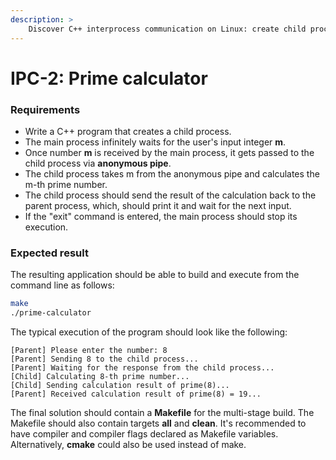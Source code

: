 ```yaml
---
description: > 
    Discover C++ interprocess communication on Linux: create child processes, pass data via anonymous pipes, and calculate prime numbers efficiently. Perfect for mastering advanced System Programming techniques.
---
```


# IPC-2: Prime calculator

### Requirements 

- Write a C++ program that creates a child process.
- The main process infinitely waits for the user's input integer **m**. 
- Once number **m** is received by the main process, it gets passed to the child process via **anonymous pipe**. 
- The child process takes m from the anonymous pipe and calculates the m-th prime number. 
- The child process should send the result of the calculation back to the parent process, which, should print it and wait for the next input.  
- If the "exit" command is entered, the main process should stop its execution. 

### Expected result

The resulting application should be able to build and execute from the command line as follows:

```sh
make
./prime-calculator
```

The typical execution of the program should look like the following:
```
[Parent] Please enter the number: 8
[Parent] Sending 8 to the child process...
[Parent] Waiting for the response from the child process...
[Child] Calculating 8-th prime number...
[Child] Sending calculation result of prime(8)...
[Parent] Received calculation result of prime(8) = 19...
```

The final solution should contain a **Makefile** for the multi-stage build. The Makefile should also contain targets **all** and **clean**. It's recommended to have compiler and compiler flags declared as Makefile variables. Alternatively, **cmake** could also be used instead of make. 